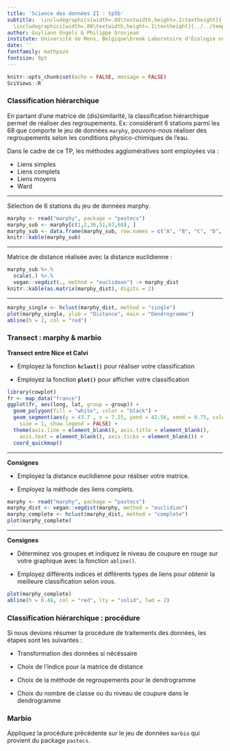 ```yaml
---
title: 'Science des données II : tp5b'
subtitle:  \includegraphics[width=.08\textwidth,height=.1\textheight]{../../template/biodatascience.png}
  \includegraphics[width=.08\textwidth,height=.1\textheight]{../../template/SciViews-logo.pdf} \vfill Classification hiérarchique
author: Guyliann Engels & Philippe Grosjean
institute: Université de Mons, Belgique\break Laboratoire d'Écologie numérique des Milieux aquatiques\break \includegraphics[width=.08\textwidth,height=.1\textheight]{../../template/EcoNum-logo.pdf} \break \url{http://biodatascience-course.sciviews.org} \break \url{sdd@sciviews.org}
date: ''
fontfamily: mathpazo
fontsize: 9pt
---
```


```r
knitr::opts_chunk$set(echo = FALSE, message = FALSE)
SciViews::R
```

### Classification hiérarchique

En partant d'une matrice de (dis)similarité, la classification hiérarchique permet de réaliser des regroupements. Ex: considérant 6 stations parmi les 68 que comporte le jeu de données `marphy`, pouvons-nous réaliser des regroupements selon les conditions physico-chimiques de l'eau. 

Dans le cadre de ce TP, les méthodes agglomératives sont employées via : 

* Liens simples
* Liens complets
* Liens moyens
* Ward

___

Sélection de 6 stations du jeu de données marphy.


```r
marphy <- read("marphy", package = "pastecs")
marphy_sub <- marphy[c(1,2,36,51,67,68), ]
marphy_sub <- data.frame(marphy_sub, row.names = c("A", "B", "C", "D", "E", "F"))
knitr::kable(marphy_sub)
```

___

Matrice de distance réalisée avec la distance euclidienne :

```r
marphy_sub %>.%
  scale(.) %>.%
  vegan::vegdist(., method = "euclidean") -> marphy_dist
knitr::kable(as.matrix(marphy_dist), digits = 2)
```

___

```r
marphy_single <- hclust(marphy_dist, method = "single")
plot(marphy_single, ylab = "Distance", main = "Dendrogramme")
abline(h = 2, col = "red")
```


### Transect : marphy & marbio

\columnsbegin
\columnsmall

**Transect entre Nice et Calvi** 

\vfill
\vfill

 - Employez la fonction **`hclust()`** pour réaliser votre classification
 
 - Employez la fonction **`plot()`** pour afficher votre classification


\columnlarge

```r
library(cowplot)
fr <- map_data("france")
ggplot(fr, aes(long, lat, group = group)) +
  geom_polygon(fill = "white", color = "black") +
  geom_segment(aes(y = 43.7 , x = 7.25, yend = 42.56, xend = 8.75, color = "red"),
    size = 1, show.legend = FALSE) +
  theme(axis.line = element_blank(), axis.title = element_blank(),
    axis.text = element_blank(), axis.ticks = element_blank()) +
  coord_quickmap()
```

\columnsend

___ 


\columnsbegin
\columnsmall

**Consignes**

\vfill
\vfill

- Employez la distance euclidienne pour réaliser votre matrice.

- Employez la méthode des liens complets.

\columnlarge

```r
marphy <- read("marphy", package = "pastecs")
marphy_dist <- vegan::vegdist(marphy, method = "euclidian")
marphy_complete <- hclust(marphy_dist, method = "complete")
plot(marphy_complete)
```

\columnsend

___

\columnsbegin
\columnsmall

**Consignes**

\vfill
\vfill

- Déterminez vos groupes et indiquez le niveau de coupure en rouge sur votre graphique avec la fonction `abline()`.

- Employez différents indices et différents types de liens pour obtenir la meilleure classification selon vous.

\columnlarge

```r
plot(marphy_complete)
abline(h = 0.48, col = "red", lty = "solid", lwd = 2)
```

\columnsend


### Classification hiérarchique : procédure

Si nous devions résumer la procédure de traitements des données, les étapes sont les suivantes :

* Transformation des données si nécéssaire

* Choix de l'indice pour la matrice de distance

* Choix de la méthode de regroupements pour le dendrogramme

* Choix du nombre de classe ou du niveau de coupure dans le dendrogramme


### Marbio

Appliquez la procédure précédente sur le jeu de données `marbio` qui provient du package `pastecs`.
